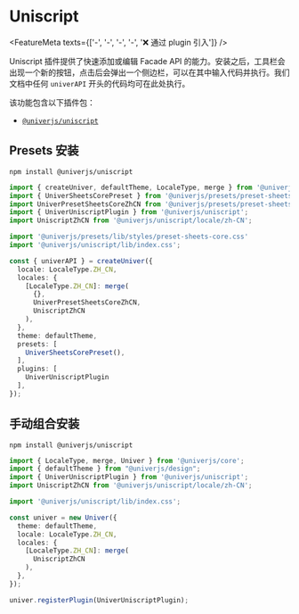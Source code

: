 
# Uniscript

<FeatureMeta texts={['-', '-', '-', '-', '❌ 通过 plugin 引入']} />

Uniscript 插件提供了快速添加或编辑 Facade API 的能力。安装之后，工具栏会出现一个新的按钮，点击后会弹出一个侧边栏，可以在其中输入代码并执行。我们文档中任何 `univerAPI` 开头的代码均可在此处执行。

该功能包含以下插件包：

* [`@univerjs/uniscript`](https://www.npmjs.com/package/@univerjs/uniscript)

## Presets 安装

```shell npm2yarn
npm install @univerjs/uniscript
```

```typescript {4-5,8,16,24}
import { createUniver, defaultTheme, LocaleType, merge } from '@univerjs/presets';
import { UniverSheetsCorePreset } from '@univerjs/presets/preset-sheets-core';
import UniverPresetSheetsCoreZhCN from '@univerjs/presets/preset-sheets-core/locales/zh-CN';
import { UniverUniscriptPlugin } from '@univerjs/uniscript';
import UniscriptZhCN from '@univerjs/uniscript/locale/zh-CN';

import '@univerjs/presets/lib/styles/preset-sheets-core.css'
import '@univerjs/uniscript/lib/index.css';

const { univerAPI } = createUniver({
  locale: LocaleType.ZH_CN,
  locales: {
    [LocaleType.ZH_CN]: merge(
      {},
      UniverPresetSheetsCoreZhCN,
      UniscriptZhCN 
    ),
  },
  theme: defaultTheme,
  presets: [
    UniverSheetsCorePreset(),
  ],
  plugins: [
    UniverUniscriptPlugin 
  ],
});
```

## 手动组合安装

```shell npm2yarn
npm install @univerjs/uniscript
```

```typescript {3-4,6,13,18}
import { LocaleType, merge, Univer } from '@univerjs/core';
import { defaultTheme } from "@univerjs/design";
import { UniverUniscriptPlugin } from '@univerjs/uniscript';
import UniscriptZhCN from '@univerjs/uniscript/locale/zh-CN';

import '@univerjs/uniscript/lib/index.css';

const univer = new Univer({
  theme: defaultTheme,
  locale: LocaleType.ZH_CN,
  locales: {
    [LocaleType.ZH_CN]: merge(
      UniscriptZhCN
    ),
  },
});

univer.registerPlugin(UniverUniscriptPlugin);
```
